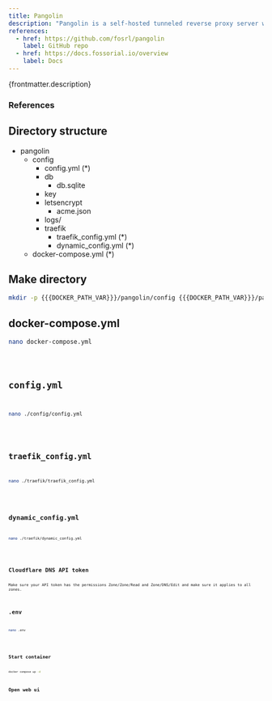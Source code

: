 ```yaml
---
title: Pangolin
description: "Pangolin is a self-hosted tunneled reverse proxy server with identity and access control, designed to securely expose private resources on distributed networks. Acting as a central hub, it connects isolated networks — even those behind restrictive firewalls — through encrypted tunnels, enabling easy access to remote services without opening ports."
references:
  - href: https://github.com/fosrl/pangolin
    label: GitHub repo
  - href: https://docs.fossorial.io/overview
    label: Docs
---
```



<p>{frontmatter.description}</p>

### References

<ReferenceLinks references={frontmatter.references} />

## Directory structure

<FileTree>

- pangolin
  - config
    - config.yml (\*)
    - db
      - db.sqlite
    - key
    - letsencrypt
      - acme.json
    - logs/
    - traefik
      - traefik_config.yml (\*)
      - dynamic_config.yml (\*)
  - docker-compose.yml (\*)

</FileTree>

## Make directory

```sh
mkdir -p {{{DOCKER_PATH_VAR}}}/pangolin/config {{{DOCKER_PATH_VAR}}}/pangolin/traefik && cd {{{DOCKER_PATH_VAR}}}/pangolin
```

## docker-compose.yml

```sh
nano docker-compose.yml
```

<Code lang="yml" title="docker-compose.yml" code={dockerCompose} />

## config.yml

```sh
nano ./config/config.yml
```

<Code lang="yml" title="./config/config.yml" code={configYml} />

## traefik_config.yml

```sh
nano ./traefik/traefik_config.yml
```

<Code lang="yml" title="./traefik/traefik_config.yml" code={traefikConfigYml} />

## dynamic_config.yml

```sh
nano ./traefik/dynamic_config.yml
```

<Code lang="yml" title="./traefik/dynamic_config.yml" code={dynamicConfigYml} />

## Cloudflare DNS API token

<Aside type="caution">Make sure your API token has the permissions Zone/Zone/Read and Zone/DNS/Edit and make sure it applies to all zones.</Aside>

## .env

```sh
nano .env
```

<Code lang="dotenv" title=".env" code={env} />

## Start container

```sh
docker compose up -d
```

## Open web ui

<OpenWebUI port="3000" />
